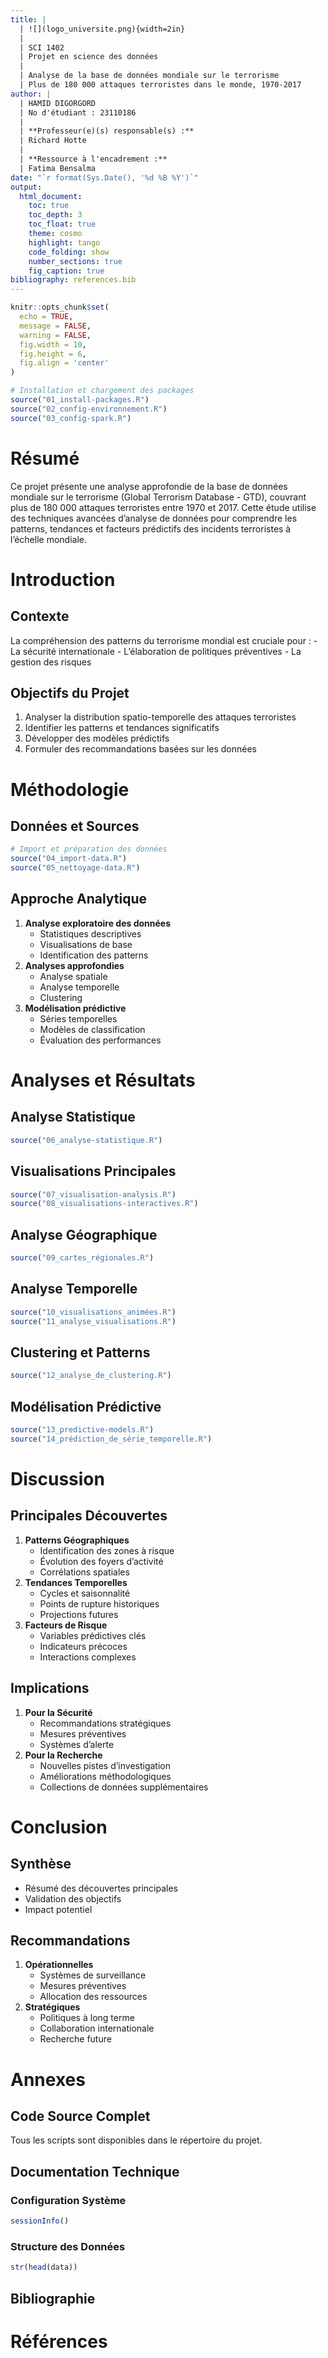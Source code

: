 ```yaml
---
title: |
  | ![](logo_universite.png){width=2in}
  | 
  | SCI 1402
  | Projet en science des données
  | 
  | Analyse de la base de données mondiale sur le terrorisme
  | Plus de 180 000 attaques terroristes dans le monde, 1970-2017
author: |
  | HAMID DIGORGORD
  | No d'étudiant : 23110186
  | 
  | **Professeur(e)(s) responsable(s) :** 
  | Richard Hotte
  | 
  | **Ressource à l'encadrement :**
  | Fatima Bensalma
date: "`r format(Sys.Date(), '%d %B %Y')`"
output:
  html_document:
    toc: true
    toc_depth: 3
    toc_float: true
    theme: cosmo
    highlight: tango
    code_folding: show
    number_sections: true
    fig_caption: true
bibliography: references.bib
---
```


```r
knitr::opts_chunk$set(
  echo = TRUE,
  message = FALSE,
  warning = FALSE,
  fig.width = 10,
  fig.height = 6,
  fig.align = 'center'
)

# Installation et chargement des packages
source("01_install-packages.R")
source("02_config-environnement.R")
source("03_config-spark.R")
```

# Résumé {-}

Ce projet présente une analyse approfondie de la base de données mondiale sur le terrorisme (Global Terrorism Database - GTD), couvrant plus de 180 000 attaques terroristes entre 1970 et 2017. Cette étude utilise des techniques avancées d'analyse de données pour comprendre les patterns, tendances et facteurs prédictifs des incidents terroristes à l'échelle mondiale.

# Introduction

## Contexte

La compréhension des patterns du terrorisme mondial est cruciale pour :
- La sécurité internationale
- L'élaboration de politiques préventives
- La gestion des risques

## Objectifs du Projet

1. Analyser la distribution spatio-temporelle des attaques terroristes
2. Identifier les patterns et tendances significatifs
3. Développer des modèles prédictifs
4. Formuler des recommandations basées sur les données

# Méthodologie

## Données et Sources

```r
# Import et préparation des données
source("04_import-data.R")
source("05_nettoyage-data.R")
```

## Approche Analytique

1. **Analyse exploratoire des données**
   - Statistiques descriptives
   - Visualisations de base
   - Identification des patterns

2. **Analyses approfondies**
   - Analyse spatiale
   - Analyse temporelle
   - Clustering

3. **Modélisation prédictive**
   - Séries temporelles
   - Modèles de classification
   - Évaluation des performances

# Analyses et Résultats

## Analyse Statistique

```r
source("06_analyse-statistique.R")
```

## Visualisations Principales

```r
source("07_visualisation-analysis.R")
source("08_visualisations-interactives.R")
```

## Analyse Géographique

```r
source("09_cartes_régionales.R")
```

## Analyse Temporelle

```r
source("10_visualisations_animées.R")
source("11_analyse_visualisations.R")
```

## Clustering et Patterns

```r
source("12_analyse_de_clustering.R")
```

## Modélisation Prédictive

```r
source("13_predictive-models.R")
source("14_prédiction_de_série_temporelle.R")
```

# Discussion

## Principales Découvertes

1. **Patterns Géographiques**
   - Identification des zones à risque
   - Évolution des foyers d'activité
   - Corrélations spatiales

2. **Tendances Temporelles**
   - Cycles et saisonnalité
   - Points de rupture historiques
   - Projections futures

3. **Facteurs de Risque**
   - Variables prédictives clés
   - Indicateurs précoces
   - Interactions complexes

## Implications

1. **Pour la Sécurité**
   - Recommandations stratégiques
   - Mesures préventives
   - Systèmes d'alerte

2. **Pour la Recherche**
   - Nouvelles pistes d'investigation
   - Améliorations méthodologiques
   - Collections de données supplémentaires

# Conclusion

## Synthèse

- Résumé des découvertes principales
- Validation des objectifs
- Impact potentiel

## Recommandations

1. **Opérationnelles**
   - Systèmes de surveillance
   - Mesures préventives
   - Allocation des ressources

2. **Stratégiques**
   - Politiques à long terme
   - Collaboration internationale
   - Recherche future

# Annexes

## Code Source Complet

Tous les scripts sont disponibles dans le répertoire du projet.

## Documentation Technique

### Configuration Système
```r
sessionInfo()
```

### Structure des Données
```r
str(head(data))
```

## Bibliographie

# Références {-}